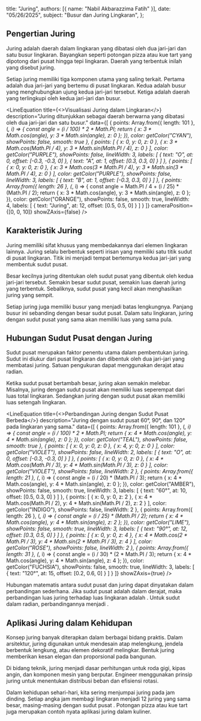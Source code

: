   title: "Juring",
  authors: [{ name: "Nabil Akbarazzima Fatih" }],
  date: "05/26/2025",
  subject: "Busur dan Juring Lingkaran",
};


## Pengertian Juring

Juring adalah daerah dalam lingkaran yang dibatasi oleh dua jari-jari dan satu busur lingkaran. Bayangkan seperti potongan pizza atau kue tart yang dipotong dari pusat hingga tepi lingkaran. Daerah yang terbentuk inilah yang disebut juring.

Setiap juring memiliki tiga komponen utama yang saling terkait. Pertama adalah dua jari-jari yang bertemu di pusat lingkaran. Kedua adalah busur yang menghubungkan ujung kedua jari-jari tersebut. Ketiga adalah daerah yang terlingkupi oleh kedua jari-jari dan busur.

<LineEquation
  title={<>Visualisasi Juring dalam Lingkaran</>}
  description="Juring ditunjukkan sebagai daerah berwarna yang dibatasi oleh dua jari-jari dan satu busur."
  data={[
    {
      points: Array.from({ length: 101 }, (_, i) => {
        const angle = (i / 100) * 2 * Math.PI;
        return {
          x: 3 * Math.cos(angle),
          y: 3 * Math.sin(angle),
          z: 0
        };
      }),
      color: getColor("CYAN"),
      showPoints: false,
      smooth: true
    },
    {
      points: [
        { x: 0, y: 0, z: 0 },
        { x: 3 * Math.cos(Math.PI / 4), y: 3 * Math.sin(Math.PI / 4), z: 0 }
      ],
      color: getColor("PURPLE"),
      showPoints: false,
      lineWidth: 3,
      labels: [
        { text: "O", at: 0, offset: [-0.3, -0.3, 0] },
        { text: "A", at: 1, offset: [0.3, 0.3, 0] }
      ]
    },
    {
      points: [
        { x: 0, y: 0, z: 0 },
        { x: 3 * Math.cos(3 * Math.PI / 4), y: 3 * Math.sin(3 * Math.PI / 4), z: 0 }
      ],
      color: getColor("PURPLE"),
      showPoints: false,
      lineWidth: 3,
      labels: [
        { text: "B", at: 1, offset: [-0.3, 0.3, 0] }
      ]
    },
    {
      points: Array.from({ length: 26 }, (_, i) => {
        const angle = Math.PI / 4 + (i / 25) * (Math.PI / 2);
        return {
          x: 3 * Math.cos(angle),
          y: 3 * Math.sin(angle),
          z: 0
        };
      }),
      color: getColor("ORANGE"),
      showPoints: false,
      smooth: true,
      lineWidth: 4,
      labels: [
        { text: "Juring", at: 12, offset: [0.5, 0.5, 0] }
      ]
    }
  ]}
  cameraPosition={[0, 0, 10]}
  showZAxis={false}
/>

## Karakteristik Juring

Juring memiliki sifat khusus yang membedakannya dari elemen lingkaran lainnya. Juring selalu berbentuk seperti irisan yang memiliki satu titik sudut di pusat lingkaran. Titik ini menjadi tempat bertemunya kedua jari-jari yang membentuk sudut pusat.

Besar kecilnya juring ditentukan oleh sudut pusat yang dibentuk oleh kedua jari-jari tersebut. Semakin besar sudut pusat, semakin luas daerah juring yang terbentuk. Sebaliknya, sudut pusat yang kecil akan menghasilkan juring yang sempit.

Setiap juring juga memiliki busur yang menjadi batas lengkungnya. Panjang busur ini sebanding dengan besar sudut pusat. Dalam satu lingkaran, juring dengan sudut pusat yang sama akan memiliki luas yang sama pula.

## Hubungan Sudut Pusat dengan Juring

Sudut pusat merupakan faktor penentu utama dalam pembentukan juring. Sudut ini diukur dari pusat lingkaran dan dibentuk oleh dua jari-jari yang membatasi juring. Satuan pengukuran dapat menggunakan derajat atau radian.

Ketika sudut pusat bertambah besar, juring akan semakin melebar. Misalnya, juring dengan sudut pusat <InlineMath math="90°" /> akan memiliki luas seperempat dari luas total lingkaran. Sedangkan juring dengan sudut pusat <InlineMath math="180°" /> akan memiliki luas setengah lingkaran.

<LineEquation
  title={<>Perbandingan Juring dengan Sudut Pusat Berbeda</>}
  description="Juring dengan sudut pusat 60°, 90°, dan 120° pada lingkaran yang sama."
  data={[
    {
      points: Array.from({ length: 101 }, (_, i) => {
        const angle = (i / 100) * 2 * Math.PI;
        return {
          x: 4 * Math.cos(angle),
          y: 4 * Math.sin(angle),
          z: 0
        };
      }),
      color: getColor("TEAL"),
      showPoints: false,
      smooth: true
    },
    {
      points: [
        { x: 0, y: 0, z: 0 },
        { x: 4, y: 0, z: 0 }
      ],
      color: getColor("VIOLET"),
      showPoints: false,
      lineWidth: 2,
      labels: [
        { text: "O", at: 0, offset: [-0.3, -0.3, 0] }
      ]
    },
    {
      points: [
        { x: 0, y: 0, z: 0 },
        { x: 4 * Math.cos(Math.PI / 3), y: 4 * Math.sin(Math.PI / 3), z: 0 }
      ],
      color: getColor("VIOLET"),
      showPoints: false,
      lineWidth: 2
    },
    {
      points: Array.from({ length: 21 }, (_, i) => {
        const angle = (i / 20) * (Math.PI / 3);
        return {
          x: 4 * Math.cos(angle),
          y: 4 * Math.sin(angle),
          z: 0
        };
      }),
      color: getColor("AMBER"),
      showPoints: false,
      smooth: true,
      lineWidth: 3,
      labels: [
        { text: "60°", at: 10, offset: [0.5, 0.3, 0] }
      ]
    },
    {
      points: [
        { x: 0, y: 0, z: 2 },
        { x: 4 * Math.cos(Math.PI / 2), y: 4 * Math.sin(Math.PI / 2), z: 2 }
      ],
      color: getColor("INDIGO"),
      showPoints: false,
      lineWidth: 2
    },
    {
      points: Array.from({ length: 26 }, (_, i) => {
        const angle = (i / 25) * (Math.PI / 2);
        return {
          x: 4 * Math.cos(angle),
          y: 4 * Math.sin(angle),
          z: 2
        };
      }),
      color: getColor("LIME"),
      showPoints: false,
      smooth: true,
      lineWidth: 3,
      labels: [
        { text: "90°", at: 12, offset: [0.3, 0.5, 0] }
      ]
    },
    {
      points: [
        { x: 0, y: 0, z: 4 },
        { x: 4 * Math.cos(2 * Math.PI / 3), y: 4 * Math.sin(2 * Math.PI / 3), z: 4 }
      ],
      color: getColor("ROSE"),
      showPoints: false,
      lineWidth: 2
    },
    {
      points: Array.from({ length: 31 }, (_, i) => {
        const angle = (i / 30) * (2 * Math.PI / 3);
        return {
          x: 4 * Math.cos(angle),
          y: 4 * Math.sin(angle),
          z: 4
        };
      }),
      color: getColor("FUCHSIA"),
      showPoints: false,
      smooth: true,
      lineWidth: 3,
      labels: [
        { text: "120°", at: 15, offset: [0.2, 0.6, 0] }
      ]
    }
  ]}
  showZAxis={true}
/>

Hubungan matematis antara sudut pusat dan juring dapat dinyatakan dalam perbandingan sederhana. Jika sudut pusat adalah <InlineMath math="θ" /> dalam derajat, maka perbandingan luas juring terhadap luas lingkaran adalah <InlineMath math="\frac{θ}{360°}" />. Untuk sudut dalam radian, perbandingannya menjadi <InlineMath math="\frac{θ}{2π}" />.

## Aplikasi Juring dalam Kehidupan

Konsep juring banyak diterapkan dalam berbagai bidang praktis. Dalam arsitektur, juring digunakan untuk mendesain atap melengkung, jendela berbentuk lengkung, atau elemen dekoratif melingkar. Bentuk juring memberikan kesan elegan dan proporsional pada bangunan.

Di bidang teknik, juring menjadi dasar perhitungan untuk roda gigi, kipas angin, dan komponen mesin yang berputar. Engineer menggunakan prinsip juring untuk menentukan distribusi beban dan efisiensi rotasi.

Dalam kehidupan sehari-hari, kita sering menjumpai juring pada jam dinding. Setiap angka jam membagi lingkaran menjadi 12 juring yang sama besar, masing-masing dengan sudut pusat <InlineMath math="30°" />. Potongan pizza atau kue tart juga merupakan contoh nyata aplikasi juring dalam kuliner.